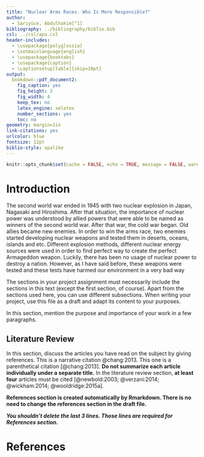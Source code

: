 ```yaml
---
title: "Nuclear Arms Races. Who Is More Responsible?"
author: 
  - Sarıyüce, Abdulhakim[^1]
bibliography: ../bibliography/biblio.bib
csl: ../csl/apa.csl
header-includes:
  - \usepackage{polyglossia}
  - \setmainlanguage{english}
  - \usepackage{booktabs}
  - \usepackage{caption} 
  - \captionsetup[table]{skip=10pt}
output:
  bookdown::pdf_document2:
    fig_caption: yes
    fig_height: 3
    fig_width: 4
    keep_tex: no
    latex_engine: xelatex
    number_sections: yes
    toc: no
geometry: margin=1in
link-citations: yes
urlcolor: blue
fontsize: 12pt
biblio-style: apalike
---
```

```r
knitr::opts_chunk$set(cache = FALSE, echo = TRUE, message = FALSE, warning = FALSE)
```

<!-- ======================================================================= -->
<!-- ============================== FOOTNOTES ============================== -->
<!-- ======================================================================= -->
[^1]:20080399, [Github Repo](https://github.com/abdulhkmsrc/mid-term)

# Introduction
The second world war ended in 1945 with two nuclear explosion in Japan, Nagasaki and Hiroshima. After that situation, the importance of nuclear power was understood by allied powers that were able to be named as winners of the second world war. After that war, the cold war began. Old allies became new enemies. In order to win the arms race, two enemies started developing nuclear weapons and tested them in deserts, oceans, islands and etc. Different explosion methods, different nuclear energy sources were used in order to find perfect way to create the perfect Armageddon weapon. Luckily, there has been no usage of nuclear power to destroy a nation. However, as I have said before, these weapons were tested and these tests have harmed our environment in a very bad way       

The sections in your project assignment must necessarily include the sections in this text (except the first section, of course). Apart from the sections used here, you can use different subsections. When writing your project, use this file as a draft and adapt its content to your purposes.

In this section, mention the purpose and importance of your work in a few paragraphs.

## Literature Review

In this section, discuss the articles you have read on the subject by giving references. This is a narrative citation @chang:2013. This one is a parenthetical citation [@chang:2013]. **Do not summarize each article individually under a separate title.** In the literature review section, **at least four** articles must be cited [@newbold:2003; @verzani:2014; @wickham:2014; @wooldridge:2015a].



**References section is created automatically by Rmarkdown. There is no need to change the references section in the draft file.**

**_You shouldn't delete the last 3 lines. Those lines are required for References section._**

\newpage
# References {#references}
<div id="refs"></div>

